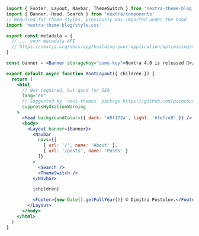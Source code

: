 ```jsx filename="app/layout.jsx"
import { Footer, Layout, Navbar, ThemeSwitch } from 'nextra-theme-blog'
import { Banner, Head, Search } from 'nextra/components'
// Required for theme styles, previously was imported under the hood
import 'nextra-theme-blog/style.css'

export const metadata = {
  // ... your metadata API
  // https://nextjs.org/docs/app/building-your-application/optimizing/metadata
}

const banner = <Banner storageKey="some-key">Nextra 4.0 is released 🎉</Banner>

export default async function RootLayout({ children }) {
  return (
    <html
      // Not required, but good for SEO
      lang="en"
      // Suggested by `next-themes` package https://github.com/pacocoursey/next-themes#with-app
      suppressHydrationWarning
    >
      <Head backgroundColor={{ dark: '#0f172a', light: '#fefce8' }} />
      <body>
        <Layout banner={banner}>
          <Navbar
            navs={[
              { url: '/', name: 'About' },
              { url: '/posts', name: 'Posts' }
            ]}
          >
            <Search />
            <ThemeSwitch />
          </Navbar>

          {children}

          <Footer>{new Date().getFullYear()} © Dimitri Postolov.</Footer>
        </Layout>
      </body>
    </html>
  )
}
```

